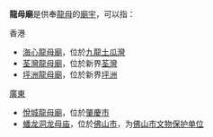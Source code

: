 '''龍母廟'''是供奉[[龍母|龍母]]的[[廟宇|廟宇]]，可以指：
;香港
*[[海心龍母廟|海心龍母廟]]，位於[[九龍|九龍]][[土瓜灣|土瓜灣]]
*[[荃灣龍母廟|荃灣龍母廟]]，位於新界[[荃灣|荃灣]]
*[[坪洲龍母廟|坪洲龍母廟]]，位於新界[[坪洲|坪洲]]
;[[廣東|廣東]]
*[[悅城龍母廟|悅城龍母廟]]，位於[[肇慶市|肇慶市]]
*[[蟠龙洞龙母庙|蟠龙洞龙母庙]]，位於[[佛山市|佛山市]]，为[[佛山市文物保护单位|佛山市文物保护单位]]

{{消歧義}}